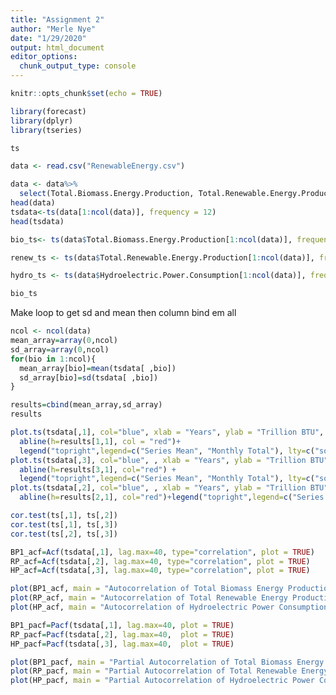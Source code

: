 ```yaml
---
title: "Assignment 2"
author: "Merle Nye"
date: "1/29/2020"
output: html_document
editor_options: 
  chunk_output_type: console
---
```


```r
knitr::opts_chunk$set(echo = TRUE)
```

```r
library(forecast)
library(dplyr)
library(tseries)
```

```r
ts
```

```r
data <- read.csv("RenewableEnergy.csv")
```

```r
data <- data%>%
  select(Total.Biomass.Energy.Production, Total.Renewable.Energy.Production, Hydroelectric.Power.Consumption)
head(data)
tsdata<-ts(data[1:ncol(data)], frequency = 12)
head(tsdata)
```

```r
bio_ts<- ts(data$Total.Biomass.Energy.Production[1:ncol(data)], frequency = 12)

renew_ts <- ts(data$Total.Renewable.Energy.Production[1:ncol(data)], frequency = 12)

hydro_ts <- ts(data$Hydroelectric.Power.Consumption[1:ncol(data)], frequency = 12)

bio_ts
```

Make loop to get sd and mean then column bind em all

```r
ncol <- ncol(data)
mean_array=array(0,ncol) 
sd_array=array(0,ncol)
for(bio in 1:ncol){
  mean_array[bio]=mean(tsdata[ ,bio])  
  sd_array[bio]=sd(tsdata[ ,bio])   
}

results=cbind(mean_array,sd_array)
results
```

```r
plot.ts(tsdata[,1], col="blue", xlab = "Years", ylab = "Trillion BTU", main = "Total Biomass Energy Production")+
  abline(h=results[1,1], col = "red")+
  legend("topright",legend=c("Series Mean", "Monthly Total"), lty=c("solid","solid"),col=c("red", "blue"))
plot.ts(tsdata[,3], col="blue", , xlab = "Years", ylab = "Trillion BTU", main = "Total Renewable Energy Production")+
  abline(h=results[3,1], col="red") +
  legend("topright",legend=c("Series Mean", "Monthly Total"), lty=c("solid","solid"),col=c("red", "blue"))
plot.ts(tsdata[,2], col="blue", , xlab = "Years", ylab = "Trillion BTU", main = "Hydroelectric Power Consumption")+
  abline(h=results[2,1], col="red")+legend("topright",legend=c("Series Mean", "Monthly Total"), lty=c("solid","solid"),col=c("red", "blue"))

```

```r
cor.test(ts[,1], ts[,2])
cor.test(ts[,1], ts[,3])
cor.test(ts[,2], ts[,3])

```

```r

BP1_acf=Acf(tsdata[,1], lag.max=40, type="correlation", plot = TRUE)
RP_acf=Acf(tsdata[,2], lag.max=40, type="correlation", plot = TRUE)
HP_acf=Acf(tsdata[,3], lag.max=40, type="correlation", plot = TRUE)

plot(BP1_acf, main = "Autocorrelation of Total Biomass Energy Production")
plot(RP_acf, main = "Autocorrelation of Total Renewable Energy Production" )
plot(HP_acf, main = "Autocorrelation of Hydroelectric Power Consumption")

BP1_pacf=Pacf(tsdata[,1], lag.max=40, plot = TRUE)
RP_pacf=Pacf(tsdata[,2], lag.max=40,  plot = TRUE)
HP_pacf=Pacf(tsdata[,3], lag.max=40,  plot = TRUE)

plot(BP1_pacf, main = "Partial Autocorrelation of Total Biomass Energy Production")
plot(RP_pacf, main = "Partial Autocorrelation of Total Renewable Energy Production" )
plot(HP_pacf, main = "Partial Autocorrelation of Hydroelectric Power Consumption")

```
